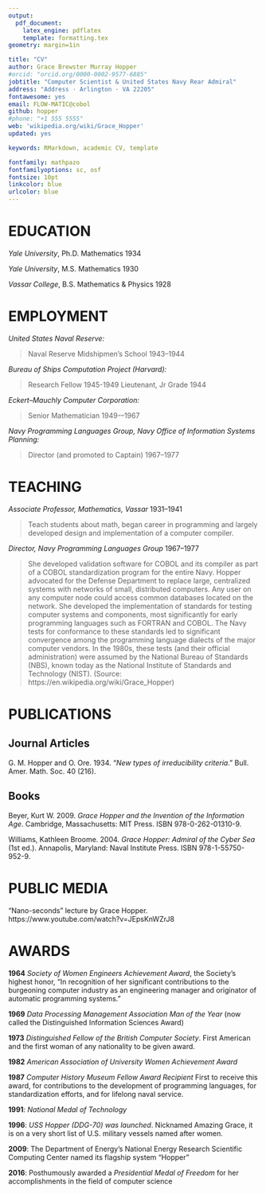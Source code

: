 ```yaml
---
output: 
  pdf_document:
    latex_engine: pdflatex
    template: formatting.tex
geometry: margin=1in

title: "CV"
author: Grace Brewster Murray Hopper
#orcid: "orcid.org/0000-0002-9577-6885"
jobtitle: "Computer Scientist & United States Navy Rear Admiral"
address: "Address · Arlington · VA 22205"
fontawesome: yes
email: FLOW-MATIC@cobol
github: hopper
#phone: "+1 555 5555"
web: 'wikipedia.org/wiki/Grace_Hopper'
updated: yes

keywords: RMarkdown, academic CV, template

fontfamily: mathpazo
fontfamilyoptions: sc, osf
fontsize: 10pt
linkcolor: blue
urlcolor: blue
---
```


# EDUCATION

*Yale University*, Ph.D. Mathematics \hfill 1934

*Yale University*, M.S. Mathematics \hfill 1930

*Vassar College*, B.S. Mathematics & Physics \hfill 1928

# EMPLOYMENT

*United States Naval Reserve:*

 > Naval Reserve Midshipmen's School \hfill 1943--1944

*Bureau of Ships Computation Project (Harvard):*

 > Research Fellow \hfill 1945-1949
 > Lieutenant, Jr Grade \hfill 1944
 
*Eckert–Mauchly Computer Corporation:*

 >  Senior Mathematician \hfill 1949-–1967

*Navy Programming Languages Group, Navy Office of Information Systems Planning:*

 > Director (and promoted to Captain) \hfill 1967--1977  

# TEACHING

*Associate Professor, Mathematics, Vassar* \hfill 1931--1941

> Teach students about math, began career in programming and largely developed design and implementation of a computer compiler.
  
*Director, Navy Programming Languages Group* \hfill 1967--1977

> She developed validation software for COBOL and its compiler as part of a COBOL standardization program for the entire Navy. Hopper advocated for the Defense Department to replace large, centralized systems with networks of small, distributed computers. Any user on any computer node could access common databases located on the network. She developed the implementation of standards for testing computer systems and components, most significantly for early programming languages such as FORTRAN and COBOL. The Navy tests for conformance to these standards led to significant convergence among the programming language dialects of the major computer vendors. In the 1980s, these tests (and their official administration) were assumed by the National Bureau of Standards (NBS), known today as the National Institute of Standards and Technology (NIST). (Source: https://en.wikipedia.org/wiki/Grace_Hopper)

# PUBLICATIONS

## **Journal Articles**

G. M. Hopper and O. Ore. 1934. "*New types of irreducibility criteria*." Bull. Amer. Math. Soc. 40 (216). 



## **Books**

Beyer, Kurt W. 2009. *Grace Hopper and the Invention of the Information Age*. Cambridge, Massachusetts: MIT Press. ISBN 978-0-262-01310-9.

Williams, Kathleen Broome. 2004. *Grace Hopper: Admiral of the Cyber Sea* (1st ed.). Annapolis, Maryland: Naval Institute Press. ISBN 978-1-55750-952-9.

# PUBLIC MEDIA

"Nano-seconds" lecture by Grace Hopper. https://www.youtube.com/watch?v=JEpsKnWZrJ8


# AWARDS

**1964**  *Society of Women Engineers Achievement Award*, the Society’s highest honor, “In recognition of her significant contributions to the burgeoning computer industry as an engineering manager and originator of automatic programming systems.”

**1969**  *Data Processing Management Association Man of the Year* (now called the Distinguished Information Sciences Award)

**1973** *Distinguished Fellow of the British Computer Society*. First American and the first woman of any nationality to be given award.

**1982** *American Association of University Women Achievement Award*

**1987** *Computer History Museum Fellow Award Recipient* First to receive this award, for contributions to the development of programming languages, for standardization efforts, and for lifelong naval service.

**1991**: *National Medal of Technology*

**1996**: *USS Hopper (DDG-70) was launched*. Nicknamed Amazing Grace, it is on a very short list of U.S. military vessels named after women.

**2009**: The Department of Energy's National Energy Research Scientific Computing Center named its flagship system "Hopper"

**2016**: Posthumously awarded a *Presidential Medal of Freedom* for her accomplishments in the field of computer science

